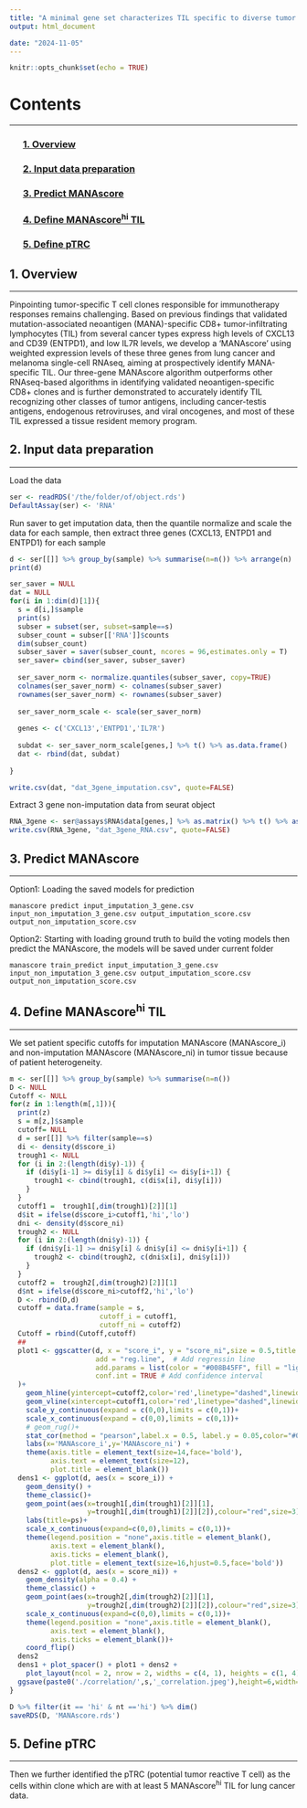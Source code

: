 ```yaml
---
title: "A minimal gene set characterizes TIL specific to diverse tumor antigens across different cancer types"
output: html_document

date: "2024-11-05"
---
```


```r
knitr::opts_chunk$set(echo = TRUE)
```

# Contents
***
### &nbsp;&nbsp;&nbsp;&nbsp;&nbsp;&nbsp;[1. Overview](#1.-overview)
### &nbsp;&nbsp;&nbsp;&nbsp;&nbsp;&nbsp;[2. Input data preparation](#2.-input-data-preparation)
### &nbsp;&nbsp;&nbsp;&nbsp;&nbsp;&nbsp;[3. Predict MANAscore](#3.-predict-manascore)
### &nbsp;&nbsp;&nbsp;&nbsp;&nbsp;&nbsp;[4. Define MANAscore^hi^ TIL](#4.-define-manascorehi-til)
### &nbsp;&nbsp;&nbsp;&nbsp;&nbsp;&nbsp;[5. Define pTRC](#5.-define-ptrc)


## 1. Overview{#1.-overview}
***
Pinpointing tumor-specific T cell clones responsible for immunotherapy responses remains challenging. Based on previous findings that validated mutation-associated neoantigen (MANA)-specific CD8+ tumor-infiltrating lymphocytes (TIL) from several cancer types express high levels of CXCL13 and CD39 (ENTPD1), and low IL7R levels, we develop a ‘MANAscore’ using weighted expression levels of these three genes from lung cancer and melanoma single-cell RNAseq, aiming at prospectively identify MANA-specific TIL. Our three-gene MANAscore algorithm outperforms other RNAseq-based algorithms in identifying validated neoantigen-specific CD8+ clones and is further demonstrated to accurately identify TIL recognizing other classes of tumor antigens, including cancer-testis antigens, endogenous retroviruses, and viral oncogenes, and most of these TIL expressed a tissue resident memory program.

## 2. Input data preparation{#2.-input-data-preparation}
***
Load the data
```R
ser <- readRDS('/the/folder/of/object.rds')
DefaultAssay(ser) <- 'RNA'
```
Run saver to get imputation data, then the quantile normalize and scale the data for each sample, then extract three genes (CXCL13, ENTPD1 and ENTPD1) for each sample
```R
d <- ser[[]] %>% group_by(sample) %>% summarise(n=n()) %>% arrange(n)
print(d)

ser_saver = NULL
dat = NULL
for(i in 1:dim(d)[1]){
  s = d[i,]$sample
  print(s)
  subser = subset(ser, subset=sample==s)
  subser_count = subser[['RNA']]$counts
  dim(subser_count)
  subser_saver = saver(subser_count, ncores = 96,estimates.only = T)
  ser_saver= cbind(ser_saver, subser_saver)
  
  ser_saver_norm <- normalize.quantiles(subser_saver, copy=TRUE)
  colnames(ser_saver_norm) <- colnames(subser_saver)
  rownames(ser_saver_norm) <- rownames(subser_saver)
  
  ser_saver_norm_scale <- scale(ser_saver_norm)
  
  genes <- c('CXCL13','ENTPD1','IL7R')
  
  subdat <- ser_saver_norm_scale[genes,] %>% t() %>% as.data.frame()
  dat <- rbind(dat, subdat)
  
}

write.csv(dat, "dat_3gene_imputation.csv", quote=FALSE)
```
Extract 3 gene non-imputation data from seurat object
```R
RNA_3gene <- ser@assays$RNA$data[genes,] %>% as.matrix() %>% t() %>% as.data.frame()
write.csv(RNA_3gene, "dat_3gene_RNA.csv", quote=FALSE)

```
## 3. Predict MANAscore{#3.-predict-manascore}
***
Option1: Loading the saved models for prediction
```shell
manascore predict input_imputation_3_gene.csv input_non_imputation_3_gene.csv output_imputation_score.csv output_non_imputation_score.csv
```

Option2: Starting with loading ground truth to build the voting models then predict the MANAscore, the models will be saved under current folder
```shell
manascore train_predict input_imputation_3_gene.csv input_non_imputation_3_gene.csv output_imputation_score.csv output_non_imputation_score.csv
```

## 4. Define MANAscore^hi^ TIL{#4.-define-manascorehi-til}
***
We set patient specific cutoffs for imputation MANAscore (MANAscore_i) and non-imputation MANAscore (MANAscore_ni) in tumor tissue because of patient heterogeneity.
```R
m <- ser[[]] %>% group_by(sample) %>% summarise(n=n())
D <- NULL
Cutoff <- NULL
for(z in 1:length(m[,1])){
  print(z)
  s = m[z,]$sample
  cutoff= NULL
  d = ser[[]] %>% filter(sample==s)
  di <- density(d$score_i)
  trough1 <- NULL
  for (i in 2:(length(di$y)-1)) {
    if (di$y[i-1] >= di$y[i] & di$y[i] <= di$y[i+1]) {
      trough1 <- cbind(trough1, c(di$x[i], di$y[i]))
    }
  }
  cutoff1 =  trough1[,dim(trough1)[2]][1]
  d$it = ifelse(d$score_i>cutoff1,'hi','lo')
  dni <- density(d$score_ni)
  trough2 <- NULL
  for (i in 2:(length(dni$y)-1)) {
    if (dni$y[i-1] >= dni$y[i] & dni$y[i] <= dni$y[i+1]) {
      trough2 <- cbind(trough2, c(dni$x[i], dni$y[i]))
    }
  }
  cutoff2 =  trough2[,dim(trough2)[2]][1]
  d$nt = ifelse(d$score_ni>cutoff2,'hi','lo')
  D <- rbind(D,d)
  cutoff = data.frame(sample = s,
                      cutoff_i = cutoff1,
                      cutoff_ni = cutoff2)
  Cutoff = rbind(Cutoff,cutoff)
  ##
  plot1 <- ggscatter(d, x = "score_i", y = "score_ni",size = 0.5,title = s,
                     add = "reg.line",  # Add regressin line
                     add.params = list(color = "#008B45FF", fill = "lightgray"),
                     conf.int = TRUE # Add confidence interval
  )+
    geom_hline(yintercept=cutoff2,color='red',linetype="dashed",linewidth=1.5)+
    geom_vline(xintercept=cutoff1,color='red',linetype="dashed",linewidth=1.5)+
    scale_y_continuous(expand = c(0,0),limits = c(0,1))+
    scale_x_continuous(expand = c(0,0),limits = c(0,1))+
    # geom_rug()+
    stat_cor(method = "pearson",label.x = 0.5, label.y = 0.05,color="#008B45FF",size=4) +
    labs(x='MANAscore_i',y='MANAscore_ni') +
    theme(axis.title = element_text(size=14,face='bold'),
          axis.text = element_text(size=12),
          plot.title = element_blank())
  dens1 <- ggplot(d, aes(x = score_i)) +
    geom_density() +
    theme_classic()+
    geom_point(aes(x=trough1[,dim(trough1)[2]][1],
                   y=trough1[,dim(trough1)[2]][2]),colour="red",size=3)+
    labs(title=ps)+
    scale_x_continuous(expand=c(0,0),limits = c(0,1))+
    theme(legend.position = "none",axis.title = element_blank(),
          axis.text = element_blank(),
          axis.ticks = element_blank(),
          plot.title = element_text(size=16,hjust=0.5,face='bold'))
  dens2 <- ggplot(d, aes(x = score_ni)) +
    geom_density(alpha = 0.4) +
    theme_classic() +
    geom_point(aes(x=trough2[,dim(trough2)[2]][1],
                   y=trough2[,dim(trough2)[2]][2]),colour="red",size=3)+
    scale_x_continuous(expand=c(0,0),limits = c(0,1))+
    theme(legend.position = "none",axis.title = element_blank(),
          axis.text = element_blank(),
          axis.ticks = element_blank())+
    coord_flip()
  dens2
  dens1 + plot_spacer() + plot1 + dens2 +
    plot_layout(ncol = 2, nrow = 2, widths = c(4, 1), heights = c(1, 4))
  ggsave(paste0('./correlation/',s,'_correlation.jpeg'),height=6,width=6)
}

D %>% filter(it == 'hi' & nt =='hi') %>% dim() 
saveRDS(D, 'MANAscore.rds')
```
## 5. Define pTRC{#5.-define-ptrc}
***
Then we further identified the pTRC (potential tumor reactive T cell) as the cells within clone which are with at least 5 MANAscore^hi^ TIL for lung cancer data.


```{=html}
<script>
// Function to add copy buttons to each code block
document.addEventListener("DOMContentLoaded", function() {
  document.querySelectorAll("pre code").forEach(function(block) {
    // Create a copy button and append it to each code block's parent
    const button = document.createElement("button");
    button.className = "copy-button";
    button.innerText = "Copy";
    block.parentNode.style.position = "relative"; // Ensure the button is positioned correctly
    block.parentNode.appendChild(button);

    // Add click event to the button to copy code text
    button.addEventListener("click", function() {
      navigator.clipboard.writeText(block.innerText).then(() => {
        button.innerText = "Copied!";
        setTimeout(() => (button.innerText = "Copy"), 2000);
      }).catch(() => alert("Failed to copy text."));
    });
  });
});
</script>

<style>
.copy-button {
  position: absolute;
  top: 8px;
  right: 8px;
  z-index: 1;
  padding: 4px 8px;
  font-size: 0.9em;
  cursor: pointer;
  background-color: #6c757d; /* Gray background color */
  color: white; /* White text color */
  border: none;
  border-radius: 3px;
}
.copy-button:hover {
  background-color: #5a6268; /* Darker gray on hover */
}
</style>
```
